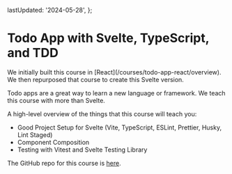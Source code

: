 
  lastUpdated: '2024-05-28',
};

# Todo App with Svelte, TypeScript, and TDD

<Callout>
We initially built this course in [React](/courses/todo-app-react/overview). We then repurposed that course to create this Svelte version.
</Callout>

Todo apps are a great way to learn a new language or framework. We teach this course with more than Svelte.

A high-level overview of the things that this course will teach you:

- Good Project Setup for Svelte (Vite, TypeScript, ESLint, Prettier, Husky, Lint Staged)
- Component Composition
- Testing with Vitest and Svelte Testing Library

The GitHub repo for this course is [here](https://github.com/Frontend-Hire/todo-app-svelte-tdd-typescript).